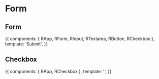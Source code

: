 

<Meta title="Form" component={RForm} />

# Form

<ArgsTable of={RForm} />

## Form

<Canvas>
  <Story name="Form">
    {{
      components: { RApp, RForm, RInput, RTextarea, RButton, RCheckbox },
      template:
        '<r-app><r-form><r-input label="Name"/><r-input label="Email"/><r-textarea label="Message"/><r-button>Submit</r-button></r-form></r-app>',
    }}
  </Story>
</Canvas>

## Checkbox

<Canvas>
  <Story name="Checkbox">
    {{
      components: { RApp, RCheckbox },
      template: '<r-app><r-checkbox label="Checkbox"/></r-app>',
    }}
  </Story>
</Canvas>
